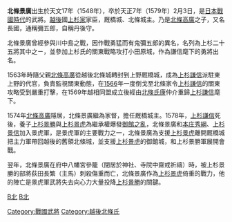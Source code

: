 {{japanese|japanese=北条 景広|kana=きたじょう かげひろ|romaji=Kitajō Kagehiro}}
'''北條景廣'''出生於天文17年（1548年），卒於天正7年（1579年）2月3日，是[[日本|日本]][[戰國_(日本)|戰國時代]]的武將。[[越後|越後]]國[[上杉氏|上杉家]]家臣，厩橋城、北條城主。乃是[[北條高廣|北條高廣]]之子，又名長國，通稱彌五郎，自稱丹後守。

北條景廣曾經參與川中島之戰，因作戰勇猛而有鬼彌五郎的異名，名列為上杉二十五將其中之ㄧ，並參加上杉氏的關東戰略攻打小田原城，作為謙信麾下的勇將出名。

1563年時隨父親[[北條高廣|北條高廣]]從越後北條城轉封到上野厩橋城，成為[[上杉謙信|上杉謙信]]派駐東上野的代官，負責監視關東動態，在[[1566|1566]]年一度倒戈至北條家令[[上杉謙信|上杉謙信]]的關東攻略受到嚴重打擊，在1569年越相同盟成立後經由[[北條氏康|北條氏康]]仲介重歸[[上杉謙信|上杉謙信]]麾下。

1574年[[北條高廣|北條高廣]]隱居，北條景廣繼為家督，擔任厩橋城主。1578年，[[上杉謙信|上杉謙信]]死後，養子[[上杉景勝|上杉景勝]]與[[上杉景虎|上杉景虎]]為繼承權爆發[[御館之亂|御館之亂]]，北條景廣和[[本庄秀綱|本庄秀綱]]、[[上杉景信|上杉景信]]加入景虎軍，是景虎軍的主要戰力之一，北條景廣為支援[[上杉景虎|上杉景虎]]離開厩橋城把主力軍帶回越後的舊領北條城，並支援[[上杉景虎|上杉景虎]]的御館城，和上杉景勝軍展開會戰。

翌年，北條景廣在府中八幡宮參籠（閉居於神社、寺院中齋戒祈禱）時，被上杉景勝的部將荻田長繁（主馬）刺殺傷重而亡，北條景廣作為[[上杉景虎|上杉景虎]]倚重的戰力，他的陣亡是景虎軍武將失去向心力大量投降[[上杉景勝|上杉景勝]]的關鍵。

[[Category:戰國武將|Category:戰國武將]]
[[分类:1548年出生|B北]]
[[分类:1579年逝世|B北]]
[[Category:越後北條氏|Category:越後北條氏]]
